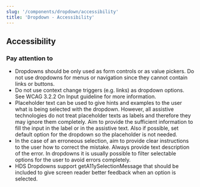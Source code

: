 ```yaml
---
slug: '/components/dropdown/accessibility'
title: 'Dropdown - Accessibility'
---
```



## Accessibility

### Pay attention to
- Dropdowns should be only used as form controls or as value pickers. Do not use dropdowns for menus or navigation since they cannot contain links or buttons.
- Do not use context change triggers (e.g. links) as dropdown options. See WCAG 3.2.2 On Input guideline for more information.
- Placeholder text can be used to give hints and examples to the user what is being selected with the dropdown. However, all assistive technologies do not treat placeholder texts as labels and therefore they may ignore them completely. Aim to provide the sufficient information to fill the input in the label or in the assistive text. Also if possible, set default option for the dropdown so the placeholder is not needed.
- In the case of an erroneous selection, aim to provide clear instructions to the user how to correct the mistake. Always provide text description of the error. In dropdowns it is usually possible to filter selectable options for the user to avoid errors completely.
- HDS Dropdowns support getA11ySelectionMessage that should be included to give screen reader better feedback when an option is selected.
